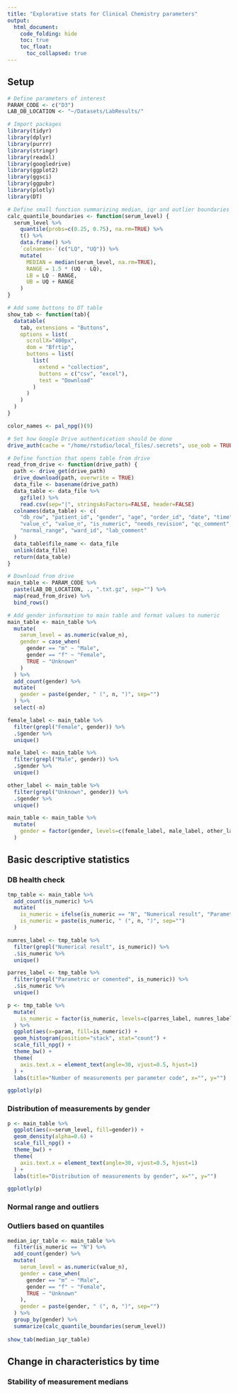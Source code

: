 ```yaml
---
title: "Explorative stats for Clinical Chemistry parameters"
output: 
  html_document:
    code_folding: hide
    toc: true
    toc_float:
      toc_collapsed: true
---
```


## Setup

```r
# Define parameters of interest
PARAM_CODE <- c("D3")
LAB_DB_LOCATION <- "~/Datasets/LabResults/"
```

```r
# Import packages
library(tidyr)
library(dplyr)
library(purrr)
library(stringr)
library(readxl)
library(googledrive)
library(ggplot2)
library(ggsci)
library(ggpubr)
library(plotly)
library(DT)
```

```r
# Define small function summarizing median, iqr and outlier boundaries
calc_quantile_boundaries <- function(serum_level) {
  serum_level %>%
    quantile(probs=c(0.25, 0.75), na.rm=TRUE) %>%
    t() %>%
    data.frame() %>%
    `colnames<-`(c("LQ", "UQ")) %>%
    mutate(
      MEDIAN = median(serum_level, na.rm=TRUE),
      RANGE = 1.5 * (UQ - LQ),
      LB = LQ - RANGE,
      UB = UQ + RANGE
    )
}
```

```r
# Add some buttons to DT table
show_tab <- function(tab){
  datatable(
    tab, extensions = "Buttons",
    options = list(
      scrollX="400px",
      dom = "Bfrtip",
      buttons = list(
        list(
          extend = "collection",
          buttons = c("csv", "excel"),
          text = "Download"
        )
      )
    )
  )
}

color_names <- pal_npg()(9)
```

```r
# Set how Google Drive authentication should be done
drive_auth(cache = "/home/rstudio/local_files/.secrets", use_oob = TRUE)
```

```r
# Define function that opens table from drive
read_from_drive <- function(drive_path) {
  path <- drive_get(drive_path)
  drive_download(path, overwrite = TRUE)
  data_file <- basename(drive_path)
  data_table <- data_file %>%
    gzfile() %>%
    read.csv(sep="|", stringsAsFactors=FALSE, header=FALSE)
  colnames(data_table) <- c(
    "db_row", "patient_id", "gender", "age", "order_id", "date", "time", "param",
    "value_c", "value_n", "is_numeric", "needs_revision", "qc_comment", "instrument", "unit",
    "normal_range", "ward_id", "lab_comment"
  )
  data_table$file_name <- data_file
  unlink(data_file)
  return(data_table)
}

```

```r
# Download from drive
main_table <- PARAM_CODE %>%
  paste(LAB_DB_LOCATION, ., ".txt.gz", sep="") %>%
  map(read_from_drive) %>%
  bind_rows()
```

```r
# Add gender information to main table and format values to numeric
main_table <- main_table %>%
  mutate(
    serum_level = as.numeric(value_n),
    gender = case_when(
      gender == "m" ~ "Male",
      gender == "f" ~ "Female",
      TRUE ~ "Unknown"
    )
  ) %>%
  add_count(gender) %>%
  mutate(
    gender = paste(gender, " (", n, ")", sep="")
  ) %>%
  select(-n)

female_label <- main_table %>%
  filter(grepl("Female", gender)) %>%
  .$gender %>%
  unique()

male_label <- main_table %>%
  filter(grepl("Male", gender)) %>%
  .$gender %>%
  unique()

other_label <- main_table %>%
  filter(grepl("Unknown", gender)) %>%
  .$gender %>%
  unique()

main_table <- main_table %>%
  mutate(
    gender = factor(gender, levels=c(female_label, male_label, other_label))
  )
```

## Basic descriptive statistics

### DB health check

```r
tmp_table <- main_table %>%
  add_count(is_numeric) %>%
  mutate(
    is_numeric = ifelse(is_numeric == "N", "Numerical result", "Parametric or comented"),
    is_numeric = paste(is_numeric, " (", n, ")", sep="")
  )

numres_label <- tmp_table %>%
  filter(grepl("Numerical result", is_numeric)) %>%
  .$is_numeric %>%
  unique()

parres_label <- tmp_table %>%
  filter(grepl("Parametric or comented", is_numeric)) %>%
  .$is_numeric %>%
  unique()

p <- tmp_table %>%
  mutate(
    is_numeric = factor(is_numeric, levels=c(parres_label, numres_label))
  ) %>%
  ggplot(aes(x=param, fill=is_numeric)) + 
  geom_histogram(position="stack", stat="count") +
  scale_fill_npg() +
  theme_bw() +
  theme(
    axis.text.x = element_text(angle=30, vjust=0.5, hjust=1)
  ) +
  labs(title="Number of measurements per parameter code", x="", y="")

ggplotly(p)
```

### Distribution of measurements by gender




```r
p <- main_table %>%
  ggplot(aes(x=serum_level, fill=gender)) + 
  geom_density(alpha=0.6) +
  scale_fill_npg() +
  theme_bw() +
  theme(
    axis.text.x = element_text(angle=30, vjust=0.5, hjust=1)
  ) +
  labs(title="Distribution of measurements by gender", x="", y="")

ggplotly(p)
```

### Normal range and outliers

### Outliers based on quantiles

```r
median_iqr_table <- main_table %>%
  filter(is_numeric == "N") %>%
  add_count(gender) %>%
  mutate(
    serum_level = as.numeric(value_n),
    gender = case_when(
      gender == "m" ~ "Male",
      gender == "f" ~ "Female",
      TRUE ~ "Unknown"
    ),
    gender = paste(gender, " (", n, ")", sep="")
  ) %>%
  group_by(gender) %>%
  summarize(calc_quantile_boundaries(serum_level))
         
show_tab(median_iqr_table)
```



## Change in characteristics by time

### Stability of measurement medians
